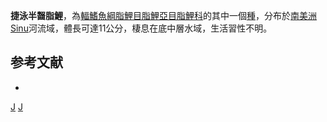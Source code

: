 {{Speciesbox 
| taxon = Hemibrycon velox
| status = NE
| status_system = IUCN3.1
| authority =  [[Dahl|Dahl]], 1964
| synonyms = 
}}
'''捷泳半齧脂鯉'''，為[[輻鰭魚綱|輻鰭魚綱]][[脂鯉目|脂鯉目]][[脂鯉亞目|脂鯉亞目]][[脂鯉科|脂鯉科]]的其中一個[[種|種]]，分布於[[南美洲|南美洲]]Sinu河流域，體長可達11公分，棲息在底中層水域，生活習性不明。

==参考文献==
{{refbegin}}
*{{FishBase_species|genus=Hemibrycon|species=velox|year=2014|month=1}}
{{refend}}

{{Taxonbar|from=Q5612705}}

[[Category:半齧脂鯉屬|J]]
[[Category:1964年描述的鱼类|J]]


{{魚類小作品}}